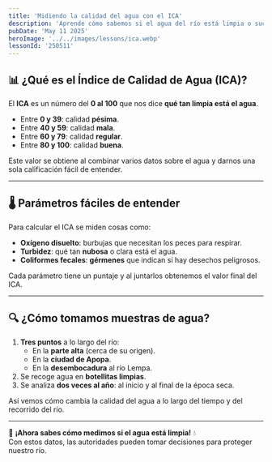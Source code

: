 ---
title: 'Midiendo la calidad del agua con el ICA'
description: 'Aprende cómo sabemos si el agua del río está limpia o sucia con un índice fácil de entender.'
pubDate: 'May 11 2025'
heroImage: '../../images/lessons/ica.webp'
lessonId: '250511'
---


## 📊 ¿Qué es el Índice de Calidad de Agua (ICA)?

El **ICA** es un número del **0 al 100** que nos dice **qué tan limpia está el agua**.  
- Entre **0 y 39**: calidad **pésima**.  
- Entre **40 y 59**: calidad **mala**.  
- Entre **60 y 79**: calidad **regular**.  
- Entre **80 y 100**: calidad **buena**.

Este valor se obtiene al combinar varios datos sobre el agua y darnos una sola calificación fácil de entender.

<Question  
    client:load  
    lessonId={lessonData.lessonId}  
    questionData={lessonData.questions[0]}  
/>

---

## 🌡️ Parámetros fáciles de entender

Para calcular el ICA se miden cosas como:

- **Oxígeno disuelto**: burbujas que necesitan los peces para respirar.  
- **Turbidez**: qué tan **nubosa** o clara está el agua.  
- **Coliformes fecales**: **gérmenes** que indican si hay desechos peligrosos.

Cada parámetro tiene un puntaje y al juntarlos obtenemos el valor final del ICA.

<Question  
    client:load  
    lessonId={lessonData.lessonId}  
    questionData={lessonData.questions[1]}  
/>

---

## 🔍 ¿Cómo tomamos muestras de agua?

1. **Tres puntos** a lo largo del río:  
   - En la **parte alta** (cerca de su origen).  
   - En la **ciudad de Apopa**.  
   - En la **desembocadura** al río Lempa.  
2. Se recoge agua en **botellitas limpias**.  
3. Se analiza **dos veces al año**: al inicio y al final de la época seca.

Así vemos cómo cambia la calidad del agua a lo largo del tiempo y del recorrido del río.

<Question  
    client:load  
    lessonId={lessonData.lessonId}  
    questionData={lessonData.questions[2]}  
/>

---

<LessonForms  
    client:load  
    lessonId={lessonData.lessonId}  
    formsUrl={lessonData.formsUrl}  
    totalQuestions={lessonData.questions.length}  
/>

🌟 **¡Ahora sabes cómo medimos si el agua está limpia!** 💧  
Con estos datos, las autoridades pueden tomar decisiones para proteger nuestro río.
